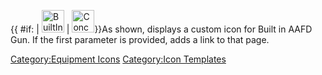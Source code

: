 {{ #if: {{{1|}}} | [[File:BuiltInAAFD.png|36px|link={{{1}}}]] | [[File:BuiltInAAFD.png|36px|Concentrated Deployment Machine Gun]]}}<noinclude>As shown, displays a custom icon for Built in AAFD Gun.  If the first parameter is provided, adds a link to that page.
[[Category:Equipment Icons]] [[Category:Icon Templates]]</noinclude>